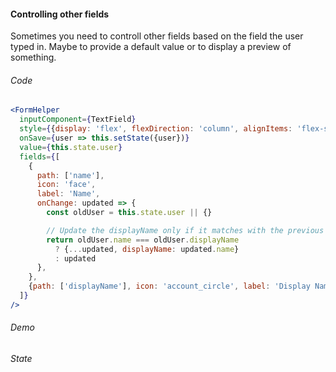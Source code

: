 
#### Controlling other fields

Sometimes you need to controll other fields based on the field the user typed in.
Maybe to provide a default value or to display a preview of something.

###### Code

```jsx
<FormHelper
  inputComponent={TextField}
  style={{display: 'flex', flexDirection: 'column', alignItems: 'flex-start'}}
  onSave={user => this.setState({user})}
  value={this.state.user}
  fields={[
    {
      path: ['name'],
      icon: 'face',
      label: 'Name',
      onChange: updated => {
        const oldUser = this.state.user || {}

        // Update the displayName only if it matches with the previous name
        return oldUser.name === oldUser.displayName
          ? {...updated, displayName: updated.name}
          : updated
      },
    },
    {path: ['displayName'], icon: 'account_circle', label: 'Display Name'},
  ]}
/>
```

###### Demo

<div>
  <Example />
</div>

###### State

<div>
  <p>
    <Spy />
  </p>
</div>
